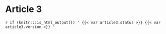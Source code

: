 # Article 3 

`r if (knitr:::is_html_output()) ' {{< var article3.status >}} {{< var article3.version >}} '`